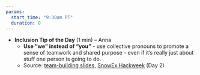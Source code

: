 ```yaml
---
params: 
  start_time: "9:30am PT"
  duration: 0
---
```


-   **Inclusion Tip of the Day** (1 min) – Anna
    -   **Use “we” instead of “you”** - use collective pronouns to promote a sense of teamwork and shared purpose - even if it’s really just about stuff one person is going to do.
    -   Source: [team-building slides](https://docs.google.com/presentation/d/1qJDpFdS42kF5pcrbmxm1xFWzNoNamVrnMFelwAOh73Q/edit#slide=id.gddb97543ad_3_13), [SnowEx Hackweek](https://snowex-hackweek.github.io/website/) (Day 2)
